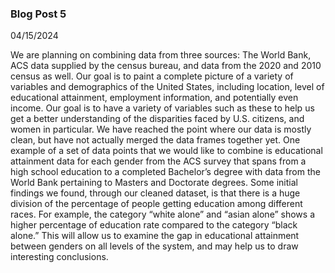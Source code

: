 ### Blog Post 5
04/15/2024


We are planning on combining data from three sources: The World Bank, ACS data supplied by the census bureau, and data from the 2020 and 2010 census as well. Our goal is to paint a complete picture of a variety of variables and demographics of the United States, including location, level of educational attainment, employment information, and potentially even income. Our goal is to have a variety of variables such as these to help us get a better understanding of the disparities faced by U.S. citizens, and women in particular. We have reached the point where our data is mostly clean, but have not actually merged the data frames together yet. One example of a set of data points that we would like to combine is educational attainment data for each gender from the ACS survey that spans from a high school education to a completed Bachelor's degree with data from the World Bank pertaining to Masters and Doctorate degrees. Some initial findings we found, through our cleaned dataset, is that there is a huge division of the percentage of people getting education among different races. For example, the category “white alone” and “asian alone” shows a higher percentage of education rate compared to the category “black alone.” This will allow us to examine the gap in educational attainment between genders on all levels of the system, and may help us to draw interesting conclusions.
